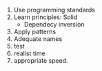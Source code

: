 1. Use programming standards
2. Learn principles: Solid
   - Dependecy inversion
3. Apply patterns
4. Adequate names
5. test
6. realist time
7. appropriate speed.
